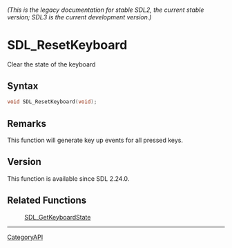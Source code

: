 ====== (This is the legacy documentation for stable SDL2, the current stable version; SDL3 is the current development version.) ======
= SDL_ResetKeyboard =

Clear the state of the keyboard 

== Syntax ==

<syntaxhighlight lang='c'>
void SDL_ResetKeyboard(void);
</syntaxhighlight>

== Remarks ==

This function will generate key up events for all pressed keys.

== Version ==

This function is available since SDL 2.24.0.

== Related Functions ==

:[[SDL_GetKeyboardState]]

----
[[CategoryAPI]]


